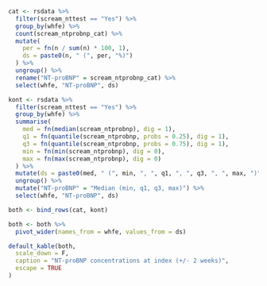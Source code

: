 ```r

cat <- rsdata %>%
  filter(scream_nttest == "Yes") %>%
  group_by(whfe) %>%
  count(scream_ntprobnp_cat) %>%
  mutate(
    per = fn(n / sum(n) * 100, 1),
    ds = paste0(n, " (", per, "%)")
  ) %>%
  ungroup() %>%
  rename("NT-proBNP" = scream_ntprobnp_cat) %>%
  select(whfe, "NT-proBNP", ds)

kont <- rsdata %>%
  filter(scream_nttest == "Yes") %>%
  group_by(whfe) %>%
  summarise(
    med = fn(median(scream_ntprobnp), dig = 1),
    q1 = fn(quantile(scream_ntprobnp, probs = 0.25), dig = 1),
    q3 = fn(quantile(scream_ntprobnp, probs = 0.75), dig = 1),
    min = fn(min(scream_ntprobnp), dig = 0),
    max = fn(max(scream_ntprobnp), dig = 0)
  ) %>%
  mutate(ds = paste0(med, " (", min, ", ", q1, ", ", q3, ", ", max, ")")) %>%
  ungroup() %>%
  mutate("NT-proBNP" = "Median (min, q1, q3, max)") %>%
  select(whfe, "NT-proBNP", ds)

both <- bind_rows(cat, kont)

both <- both %>%
  pivot_wider(names_from = whfe, values_from = ds)

default_kable(both,
  scale_down = F,
  caption = "NT-proBNP concentrations at index (+/- 2 weeks)",
  escape = TRUE
)
```
